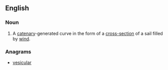 ==English==

===Noun===
{{en-noun|sg=[[sail]] [[curve]]}}

# {{context|geometry}} A [[catenary]]-generated curve in the form of a [[cross-section]] of a sail filled by [[wind]].

===Anagrams===
* [[vesicular#English|vesicular]]